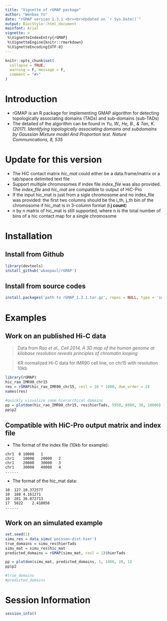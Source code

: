 ```yaml
---
title: "Vignette of rGMAP package"
author: "Wenbao Yu"
date: "rGMAP version 1.3.1 <br><br>Updated on `r Sys.Date()`"
output: BiocStyle::html_document
mainfont: Arial
vignette: >
 %\VignetteIndexEntry{rGMAP}
 %\VignetteEngine{knitr::rmarkdown}
 %\VignetteEncoding{UTF-8}
---
```


```r
knitr::opts_chunk$set(
  collapse = TRUE,
  warning = F, message = F,
  comment = "#>"
)
```

# Introduction
* rGMAP is an R package for implementing GMAP algorithm for detecting topologically associating domains (TADs) and sub-domains (sub-TADs)
* The detailed of the algorithm can be found in *Yu, W., He, B., & Tan, K. (2017). Identifying topologically associating domains and subdomains by Gaussian Mixture model And Proportion test. Nature Communications, 8, 535*

# Update for this version
* The HiC contact matrix *hic_mat* could either be a data.frame/matrix or a tab/space delimited text file
* Support multiple chromosomes if index file *index_file* was also provided. The *index_file* and *hic_mat* are compatible to output of HiC-Pro
* If the input hic_mat is just from a sigle chromosome and no index_file was provided: the first two columns should be the i_th, j_th bin of the chromosome if hic_mat is in 3-column format (**i j count**)
* n by n matrix of hic_mat is still supported, where n is the total number of bins of a hic contact map for a single chromosome



# Installation
## Install from Github
```r
library(devtools)
install_github('wbaopaul/rGMAP')

```

## Install from source codes
```r

install.packages('path to rGMAP_1.3.1.tar.gz', repos = NULL, type = 'source')

```

# Examples
## Work on an published Hi-C data
> Data from *Rao et al., Cell 2014, A 3D map of the human genome at kilobase resolution reveals principles of chromatin looping*

> KR normalized Hi-C data for IMR90 cell line, on chr15 with resolution 10kb

```r
library(rGMAP)
hic_rao_IMR90_chr15   
res = rGMAP(hic_rao_IMR90_chr15, resl = 10 * 1000, dom_order = 2)
names(res)

#quickly visualize some hierarchical domains
pp = plotdom(hic_rao_IMR90_chr15, res$hierTads, 5950, 6900, 30, 10000)
pp$p2

```


## Compatible with HiC-Pro output matrix and index file

* The format of the index file (10kb for example):

```
chr1  0 10000	1
chr1	10000	20000	2
chr1	20000	30000	3
chr1	30000	40000	4
......

```
  
* The format of the hic_mat data:

```
10	127	10.372577
10	188	4.161271
10	281	36.072713
17	5822	2.418056
......

```




## Work on an simulated example
```r
set.seed(1)
simu_res = data_simu('poisson-dist-hier')
true_domains = simu_res$hierTads
simu_mat = simu_res$hic_mat
predicted_domains = rGMAP(simu_mat, resl = 1)$hierTads

pp = plotdom(simu_mat, predicted_domains, 1, 1000, 20, 1)
pp$p2

#true_domains
#predicted_domains


```


# Session Information
```r
session_info()
```
